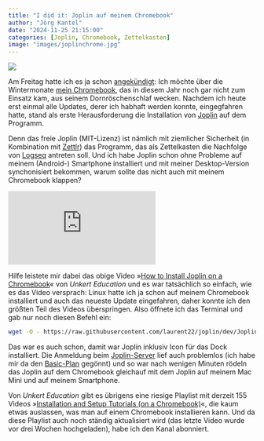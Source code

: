 ```yaml
---
title: "I did it: Joplin auf meinem Chromebook"
author: "Jörg Kantel"
date: "2024-11-25 21:15:00"
categories: [Joplin, Chromebook, Zettelkasten]
image: "images/joplinchrome.jpg"
---
```


[![](images/joplinchrome-b.jpg)](https://www.flickr.com/photos/schockwellenreiter/54163280027/)

Am Freitag hatte ich es ja schon [angekündigt](https://kantel.github.io/posts/2024112201_video_tutorials_zum_wochenende/): Ich möchte über die Wintermonate [mein Chromebook](https://kantel.github.io/posts/2023041002_eroeffnung_gartensaison/), das in diesem Jahr noch gar nicht zum Einsatz kam, aus seinem Dornröschenschlaf wecken. Nachdem ich heute erst einmal alle Updates, derer ich habhaft werden konnte, eingegfahren hatte, stand als erste Herausforderung die Installation von [Joplin](http://cognitiones.kantel-chaos-team.de/webworking/staticsites/joplin.html) auf dem Programm.

Denn das freie Joplin (MIT-Lizenz) ist nämlich mit ziemlicher Sicherheit (in Kombination mit [Zettlr](http://cognitiones.kantel-chaos-team.de/webworking/auszeichnungssprachen/zettlr.html)) das Programm, das als Zettelkasten die Nachfolge von [Logseq](http://cognitiones.kantel-chaos-team.de/webworking/auszeichnungssprachen/logseq.html) antreten soll. Und ich habe Joplin schon ohne Probleme auf meinem (Android-) Smartphone installiert und mit meiner Desktop-Version synchonisiert bekommen, warum sollte das nicht auch mit meinem Chromebook klappen?

<iframe class="if16_9" src="https://www.youtube.com/embed/0K93BO-nXB4?si=hOzPhjZXhlCY-DXY" title="YouTube video player" frameborder="0" allow="accelerometer; autoplay; clipboard-write; encrypted-media; gyroscope; picture-in-picture; web-share" referrerpolicy="strict-origin-when-cross-origin" allowfullscreen></iframe>

Hilfe leistete mir dabei das obige Video »[How to Install Joplin on a Chromebook](https://www.youtube.com/watch?v=0K93BO-nXB4)« von *Unkert Education* und es war tatsächlich so einfach, wie es das Video versprach: Linux hatte ich ja schon auf meinem Chromebook installiert und auch das neueste Update eingefahren, daher konnte ich den größten Teil des Videos überspringen. Also öffnete ich das Terminal und gab nur noch diesen Befehl ein:

~~~bash
wget -O - https://raw.githubusercontent.com/laurent22/joplin/dev/Joplin_install_and_update.sh | bash
~~~

Das war es auch schon, damit war Joplin inklusiv Icon für das Dock installiert. Die Anmeldung beim [Joplin-Server](https://joplincloud.com/home) lief auch problemlos (ich habe mir da den [Basic-Plan](https://joplinapp.org/plans/) gegönnt) und so war nach wenigen Minuten rödeln das Joplin auf dem Chromebook gleichauf mit dem Joplin auf meinem Mac Mini und auf meinem Smartphone.

Von *Unkert Education* gibt es übrigens eine riesige Playlist mit derzeit 155 Videos »[Installation and Setup Tutorials (on a Chromebook)](https://www.youtube.com/playlist?list=PLjCGSCBfSFa-KpYuGF2YX1H9xd6LvGRRF)«, die kaum etwas auslassen, was man auf einem Chromebook installieren kann. Und da diese Playlist auch noch ständig aktualisiert wird (das letzte Video wurde vor drei Wochen hochgeladen), habe ich den Kanal abonniert.
